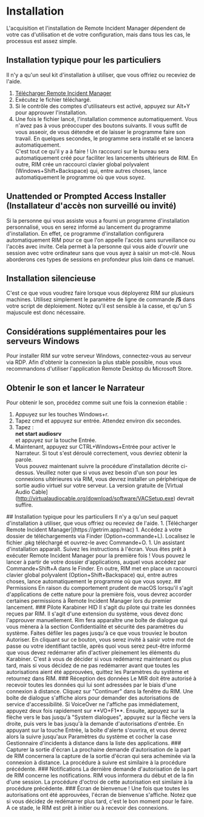 
# Installation
L'acquisition et l'installation de Remote Incident Manager dépendent de votre cas d'utilisation et de votre configuration, mais dans tous les cas, le processus est assez simple.
<Windows>
## Installation typique pour les particuliers
Il n'y a qu'un seul kit d'installation à utiliser, que vous offriez ou receviez de l'aide.
1. [Télécharger Remote Incident Manager](https://getrim.app/win)
1. Exécutez le fichier téléchargé.
1. Si le contrôle des comptes d'utilisateurs est activé, appuyez sur Alt+Y pour approuver l'installation.
1. Une fois le fichier lancé, l'installation commence automatiquement. Vous n'avez pas à vous préoccuper des boutons suivants. Il vous suffit de vous asseoir, de vous détendre et de laisser le programme faire son travail. En quelques secondes, le programme sera installé et se lancera automatiquement.  
C'est tout ce qu'il y a à faire ! Un raccourci sur le bureau sera automatiquement créé pour faciliter les lancements ultérieurs de RIM. En outre, RIM crée un raccourci clavier global polyvalent (Windows+Shift+Backspace) qui, entre autres choses, lance automatiquement le programme où que vous soyez.
## Unattended or Prompted Access Installer (Installateur d'accès non surveillé ou invité)
Si la personne qui vous assiste vous a fourni un programme d'installation personnalisé, vous en serez informé au lancement du programme d'installation. En effet, ce programme d'installation configurera automatiquement RIM pour ce que l'on appelle l'accès sans surveillance ou l'accès avec invite. Cela permet à la personne qui vous aide d'ouvrir une session avec votre ordinateur sans que vous ayez à saisir un mot-clé. Nous aborderons ces types de sessions en profondeur plus loin dans ce manuel.
## Installation silencieuse
C'est ce que vous voudrez faire lorsque vous déployerez RIM sur plusieurs machines. Utilisez simplement le paramètre de ligne de commande **/S** dans votre script de déploiement. Notez qu'il est sensible à la casse, et qu'un S majuscule est donc nécessaire.
## Considérations supplémentaires pour les serveurs Windows
Pour installer RIM sur votre serveur Windows, connectez-vous au serveur via RDP. Afin d'obtenir la connexion la plus stable possible, nous vous recommandons d'utiliser l'application Remote Desktop du Microsoft Store.
## Obtenir le son et lancer le Narrateur
Pour obtenir le son, procédez comme suit une fois la connexion établie :
1. Appuyez sur les touches Windows+r.
1. Tapez cmd et appuyez sur entrée. Attendez environ dix secondes.
1. Tapez :  
**net start audiosrv**  
et appuyez sur la touche Entrée.
1. Maintenant, appuyez sur CTRL+Windows+Entrée pour activer le Narrateur. Si tout s'est déroulé correctement, vous devriez obtenir la parole.  
Vous pouvez maintenant suivre la procédure d'installation décrite ci-dessus.
Veuillez noter que si vous avez besoin d'un son pour les connexions ultérieures via RIM, vous devrez installer un périphérique de sortie audio virtuel sur votre serveur. La version gratuite de [Virtual Audio Cable] (http://virtualaudiocable.org/download/software/VACSetup.exe) devrait suffire.
</Windows>
<MacOS>
## Installation typique pour les particuliers
Il n'y a qu'un seul paquet d'installation à utiliser, que vous offriez ou receviez de l'aide.
1. [Télécharger Remote Incident Manager](https://getrim.app/mac)
1. Accédez à votre dossier de téléchargements via Finder (Option+commande+L). Localisez le fichier .pkg téléchargé et ouvrez-le avec Commande+O.
1. Un assistant d'installation apparaît. Suivez les instructions à l'écran.  
Vous êtes prêt à exécuter Remote Incident Manager pour la première fois ! Vous pouvez le lancer à partir de votre dossier d'applications, auquel vous accédez par Commande+Shift+A dans le Finder. En outre, RIM met en place un raccourci clavier global polyvalent (Option+Shift+Backspace) qui, entre autres choses, lance automatiquement le programme où que vous soyez.
## Permissions
En raison du comportement prudent de macOS lorsqu'il s'agit d'applications de cette nature pour la première fois, vous devrez accorder certaines permissions à Remote Incident Manager lors du premier lancement.
### Pilote Karabiner HID
Il s'agit du pilote qui traite les données reçues par RIM. Il s'agit d'une extension du système, vous devez donc l'approuver manuellement. Rim fera apparaître une boîte de dialogue qui vous mènera à la section Confidentialité et sécurité des paramètres du système. Faites défiler les pages jusqu'à ce que vous trouviez le bouton Autoriser. En cliquant sur ce bouton, vous serez invité à saisir votre mot de passe ou votre identifiant tactile, après quoi vous serez peut-être informé que vous devez redémarrer afin d'activer pleinement les éléments du Karabiner. C'est à vous de décider si vous redémarrez maintenant ou plus tard, mais si vous décidez de ne pas redémarrer avant que toutes les autorisations aient été approuvées, quittez les Paramètres du système et retournez dans RIM.
### Réception des données
Le MIR doit être autorisé à recevoir toutes les données qui lui sont adressées par le biais d'une connexion à distance.  
Cliquez sur "Continuer" dans la fenêtre du RIM. Une boîte de dialogue s'affiche alors pour demander des autorisations de service d'accessibilité. Si VoiceOver ne l'affiche pas immédiatement, appuyez deux fois rapidement sur **VO+F1**. Ensuite, appuyez sur la flèche vers le bas jusqu'à "System dialogues", appuyez sur la flèche vers la droite, puis vers le bas jusqu'à la demande d'autorisations d'entrée. En appuyant sur la touche Entrée, la boîte d'alerte s'ouvrira, et vous devrez alors la suivre jusqu'aux Paramètres du système et cocher la case Gestionnaire d'incidents à distance dans la liste des applications.
### Capturer la sortie d'écran
La prochaine demande d'autorisation de la part de RIM concernera la capture de la sortie d'écran qui sera acheminée via la connexion à distance. La procédure à suivre est similaire à la procédure précédente.
### Notifications
La dernière demande d'autorisation de la part de RIM concerne les notifications. RIM vous informera du début et de la fin d'une session. La procédure d'octroi de cette autorisation est similaire à la procédure précédente.
### Écran de bienvenue !
Une fois que toutes les autorisations ont été approuvées, l'écran de bienvenue s'affiche. Notez que si vous décidez de redémarrer plus tard, c'est le bon moment pour le faire. A ce stade, le RIM est prêt à initier ou à recevoir des connexions.
</MacOS>